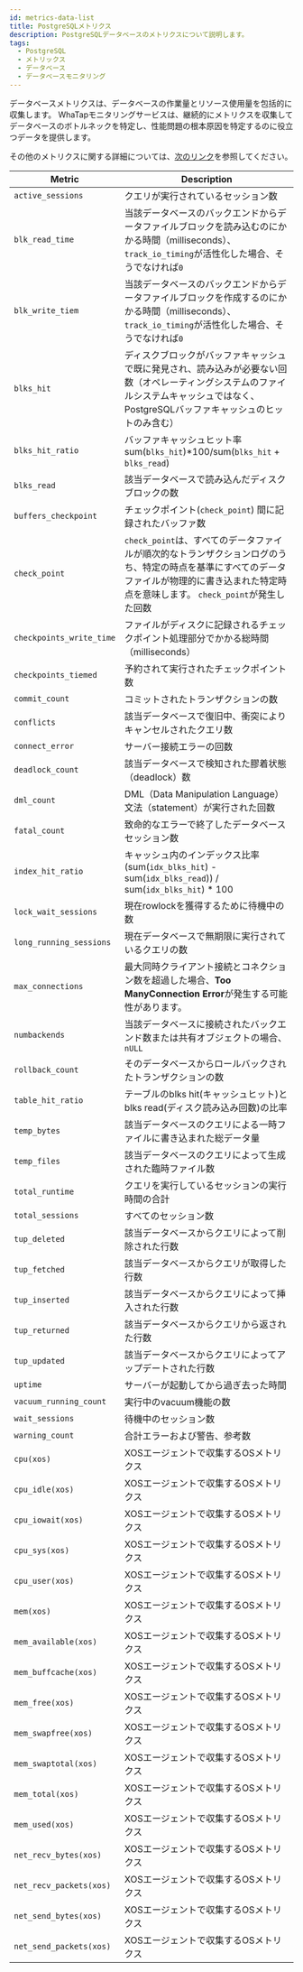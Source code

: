 ```yaml
---
id: metrics-data-list
title: PostgreSQLメトリクス
description: PostgreSQLデータベースのメトリクスについて説明します。
tags:
  - PostgreSQL
  - メトリックス
  - データベース
  - データベースモニタリング
---
```


データベースメトリクスは、データベースの作業量とリソース使用量を包括的に収集します。 WhaTapモニタリングサービスは、継続的にメトリクスを収集してデータベースのボトルネックを特定し、性能問題の根本原因を特定するのに役立つデータを提供します。

その他のメトリクスに関する詳細については、[次のリンク](https://www.postgresql.org/docs)を参照してください。

<div class='db-metric'>

| Metric                   | Description                                                                                                  |
| ------------------------ | ------------------------------------------------------------------------------------------------------------ |
| `active_sessions`        | クエリが実行されているセッション数                                                                                            |
| `blk_read_time`          | 当該データベースのバックエンドからデータファイルブロックを読み込むのにかかる時間（milliseconds）、 `track_io_timing`が活性化した場合、そうでなければ`0`                 |
| `blk_write_tiem`         | 当該データベースのバックエンドからデータファイルブロックを作成するのにかかる時間（milliseconds）、 `track_io_timing`が活性化した場合、そうでなければ`0`                 |
| `blks_hit`               | ディスクブロックがバッファキャッシュで既に発見され、読み込みが必要ない回数（オペレーティングシステムのファイルシステムキャッシュではなく、PostgreSQLバッファキャッシュのヒットのみ含む）            |
| `blks_hit_ratio`         | バッファキャッシュヒット率<br/>sum(`blks_hit`)\*100/sum(`blks_hit` + `blks_read`)                                         |
| `blks_read`              | 該当データベースで読み込んだディスクブロックの数                                                                                     |
| `buffers_checkpoint`     | チェックポイント(`check_point`) 間に記録されたバッファ数                                                                         |
| `check_point`            | `check_point`は、すべてのデータファイルが順次的なトランザクションログのうち、特定の時点を基準にすべてのデータファイルが物理的に書き込まれた特定時点を意味します。 `check_point`が発生した回数 |
| `checkpoints_write_time` | ファイルがディスクに記録されるチェックポイント処理部分でかかる総時間（milliseconds）                                                             |
| `checkpoints_tiemed`     | 予約されて実行されたチェックポイント数                                                                                          |
| `commit_count`           | コミットされたトランザクションの数                                                                                            |
| `conflicts`              | 該当データベースで復旧中、衝突によりキャンセルされたクエリ数                                                                               |
| `connect_error`          | サーバー接続エラーの回数                                                                                                 |
| `deadlock_count`         | 該当データベースで検知された膠着状態（deadlock）数                                                                                |
| `dml_count`              | DML（Data Manipulation Language）文法（statement）が実行された回数                                                         |
| `fatal_count`            | 致命的なエラーで終了したデータベースセッション数                                                                                     |
| `index_hit_ratio`        | キャッシュ内のインデックス比率<br/>(sum(`idx_blks_hit`) - sum(`idx_blks_read`)) / sum(`idx_blks_hit`) \* 100                |
| `lock_wait_sessions`     | 現在rowlockを獲得するために待機中の数                                                                                       |
| `long_running_sessions`  | 現在データベースで無期限に実行されているクエリの数                                                                                    |
| `max_connections`        | 最大同時クライアント接続とコネクション数を超過した場合、**Too ManyConnection Error**が発生する可能性があります。                                       |
| `numbackends`            | 当該データベースに接続されたバックエンド数または共有オブジェクトの場合、`nULL`                                                                   |
| `rollback_count`         | そのデータベースからロールバックされたトランザクションの数                                                                                |
| `table_hit_ratio`        | テーブルのblks hit(キャッシュヒット)と blks read(ディスク読み込み回数)の比率                                                            |
| `temp_bytes`             | 該当データベースのクエリによる一時ファイルに書き込まれた総データ量                                                                            |
| `temp_files`             | 該当データベースのクエリによって生成された臨時ファイル数                                                                                 |
| `total_runtime`          | クエリを実行しているセッションの実行時間の合計                                                                                      |
| `total_sessions`         | すべてのセッション数                                                                                                   |
| `tup_deleted`            | 該当データベースからクエリによって削除された行数                                                                                     |
| `tup_fetched`            | 該当データベースからクエリが取得した行数                                                                                         |
| `tup_inserted`           | 該当データベースからクエリによって挿入された行数                                                                                     |
| `tup_returned`           | 該当データベースからクエリから返された行数                                                                                        |
| `tup_updated`            | 該当データベースからクエリによってアップデートされた行数                                                                                 |
| `uptime`                 | サーバーが起動してから過ぎ去った時間                                                                                           |
| `vacuum_running_count`   | 実行中のvacuum機能の数                                                                                               |
| `wait_sessions`          | 待機中のセッション数                                                                                                   |
| `warning_count`          | 合計エラーおよび警告、参考数                                                                                               |
| `cpu(xos)`               | XOSエージェントで収集するOSメトリクス                                                                                        |
| `cpu_idle(xos)`          | XOSエージェントで収集するOSメトリクス                                                                                        |
| `cpu_iowait(xos)`        | XOSエージェントで収集するOSメトリクス                                                                                        |
| `cpu_sys(xos)`           | XOSエージェントで収集するOSメトリクス                                                                                        |
| `cpu_user(xos)`          | XOSエージェントで収集するOSメトリクス                                                                                        |
| `mem(xos)`               | XOSエージェントで収集するOSメトリクス                                                                                        |
| `mem_available(xos)`     | XOSエージェントで収集するOSメトリクス                                                                                        |
| `mem_buffcache(xos)`     | XOSエージェントで収集するOSメトリクス                                                                                        |
| `mem_free(xos)`          | XOSエージェントで収集するOSメトリクス                                                                                        |
| `mem_swapfree(xos)`      | XOSエージェントで収集するOSメトリクス                                                                                        |
| `mem_swaptotal(xos)`     | XOSエージェントで収集するOSメトリクス                                                                                        |
| `mem_total(xos)`         | XOSエージェントで収集するOSメトリクス                                                                                        |
| `mem_used(xos)`          | XOSエージェントで収集するOSメトリクス                                                                                        |
| `net_recv_bytes(xos)`    | XOSエージェントで収集するOSメトリクス                                                                                        |
| `net_recv_packets(xos)`  | XOSエージェントで収集するOSメトリクス                                                                                        |
| `net_send_bytes(xos)`    | XOSエージェントで収集するOSメトリクス                                                                                        |
| `net_send_packets(xos)`  | XOSエージェントで収集するOSメトリクス                                                                                        |

</div>
